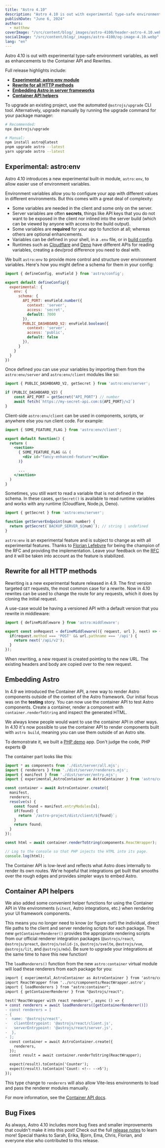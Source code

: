 ```yaml
---
title: "Astro 4.10"
description: "Astro 4.10 is out with experimental type-safe environment variables, as well as enhancements to the Container API and Rewrites."
publishDate: "June 6, 2024"
authors:
  - matthew
coverImage: "/src/content/blog/_images/astro-4100/header-astro-4.10.webp"
socialImage: "/src/content/blog/_images/astro-4100/og-image-4.10.webp"
lang: "en"
---
```



<BlogSummary>
  Astro 4.10 is out with experimental type-safe environment variables, as well as enhancements to the Container API and Rewrites.
</BlogSummary>

Full release highlights include:

- [**Experimental: astro:env module**](#experimental-astro-env)
- [**Rewrite for all HTTP methods**](#rewrite-for-all-http-methods)
- [**Embedding Astro in server frameworks**](#embedding-astro)
- [**Container API helpers**](#container-api-helpers)

To upgrade an existing project, use the automated `@astrojs/upgrade` CLI tool. Alternatively, upgrade manually by running the upgrade command for your package manager:

```sh
# Recommended:
npx @astrojs/upgrade

# Manual:
npm install astro@latest
pnpm upgrade astro --latest
yarn upgrade astro --latest
```

## Experimental: astro:env

Astro 4.10 introduces a new experimental built-in module, `astro:env`, to allow easier use of environment variables.

Environment variables allow you to configure your app with different values in different environments. But this comes with a great deal of complexity:

- Some variables are needed in the client and some only on the server.
- Server variables are often __secrets__, things like API keys that you do not want to be exposed in the client nor inlined into the server build (which can be viewed by anyone with access to the build output).
- Some variables are __required__ for your app to function at all; whereas others are optional enhancements.
- Variables can be defined in your shell, in a `.env` file, or in [build config](https://vitejs.dev/config/#using-environment-variables-in-config).
- Runtimes such as [Cloudflare](https://docs.astro.build/en/guides/integrations-guide/cloudflare/) and [Deno](https://deno.com/) have different APIs for reading variables, creating a dev/prod difference you need to deal with.

We built `astro:env` to provide more control and structure over environment variables. Here's how you might define a schema for them in your config:

```js
import { defineConfig, envField } from 'astro/config';

export default defineConfig({
  experimental: {
    env: {
      schema: {
        API_PORT: envField.number({
          context: 'server',
          access: 'secret',
          default: 7000
        }),
        PUBLIC_DASHBOARD_V2: envField.boolean({
          context: 'server',
          access: 'public',
          default: false
        }),
      }
    }
  }
})
```

Once defined you can use your variables by importing them from the `astro:env/server` and `astro:env/client` modules like so:

```js
import { PUBLIC_DASHBOARD_V2, getSecret } from 'astro:env/server';

if (PUBLIC_DASHBOARD_V2) {
	const API_PORT = getSecret("API_PORT") // number
	await fetch(`https://my-secret-api.com:${API_PORT}/v2`)
}
```

Client-side `astro:env/client` can be used in components, scripts, or anywhere else you run client code. For example:

```jsx
import { SOME_FEATURE_FLAG } from 'astro:env/client';

export default function() {
  return (
    <section>
      { SOME_FEATURE_FLAG && (
        <div id="fancy-enhanced-feature"></div>
      )}

      ...
    </section>
  )
}
```

Sometimes, you still want to read a variable that is not defined in the schema. In these cases, `getSecret()` is available to read runtime variables and works with any runtime (Cloudflare, Node.js, Deno).

```js
import { getSecret } from 'astro:env/server';

function getServerEndpoint(num: number) {
  return getSecret(`BACKUP_SERVER_${num}`); // string | undefined
}
```

`astro:env` is an experimental feature and is subject to change as with all experimental features. Thanks to [Florian Lefebvre](https://github.com/florian-lefebvre) for being the champion of the RFC and providing the implementation. Leave your feedback on the [RFC](https://github.com/withastro/roadmap/pull/894) and it will be taken into account as the feature is stabilized.

## Rewrite for all HTTP methods

Rewriting is a new experimental feature released in 4.9. The first version targeted `GET` requests, the most common case for a rewrite. Now in 4.10 rewrites can be used to change the route for any requests, which it does by cloning the initial request.

A use-case would be having a versioned API with a default version that you rewrite in middleware:

```js
import { defineMiddleware } from 'astro:middleware';

export const onRequest = defineMiddleware(({ request, url }, next) => {
  if(request.method === 'POST' && url.pathname === '/api') {
    return next('/api/v2');
  }
});
```

When rewriting, a new request is created pointing to the new URL. The existing headers and body are copied over to the new request.

## Embedding Astro

In 4.9 we introduced the Container API, a new way to render Astro components outside of the context of the Astro framework. Our initial focus was on the __testing__ story. You can now use the container API to test Astro components. Create a container, render a component with `container.renderToString` and inspect the generated HTML.

We always knew people would want to use the container API in other ways. In 4.10 it's now possible to use the container API to render components built with `astro build`, meaning you can use them outside of an Astro site.

To demonstrate it, we built a [PHP demo](https://github.com/matthewp/astro-in-php-example) app. Don't judge the code, PHP experts 😅

The container part looks like this:

```js
import * as components from './dist/server/all.mjs';
import { renderers } from './dist/server/renderers.mjs';
import { manifest } from './dist/server/entry.mjs';
import { experimental_AstroContainer as AstroContainer } from 'astro/container';

const container = await AstroContainer.create({
  manifest,
  renderers,
  resolve(s) {
    const found = manifest.entryModules[s];
    if(found) {
      return `/astro-project/dist/client/${found}`;
    }
    return found;
  }
});

const html = await container.renderToString(components.ReactWrapper);

// Log to the console so that PHP injects the HTML into its page.
console.log(html);
```

The Container API is low-level and reflects what Astro does internally to render its own routes. We're hopeful that integrations get built that smooths over the rough edges and provides simpler ways to embed Astro.

## Container API helpers

We also added some convenient helper functions for using the Container API in Vite environments (`vitest`, Astro integrations, etc.) when rendering your UI framework components.

This means you no longer need to know (or figure out!) the individual, direct file paths to the client and server rendering scripts for each package. The new `getContainerRenderer()` provides the appropriate rendering scripts from our official renderer integration packages (`@astrojs/react`, `@astrojs/preact`, `@astrojs/solid-js`, `@astrojs/svelte`, `@astrojs/vue`, `@astrojs/lit`, and `@astrojs/mdx`). Be sure to upgrade your integrations at the same time to have this new function!

The `loadRenderers()` function from the new `astro:container` virtual module will load these renderers from each package for you:

```diff
import { experimental_AstroContainer as AstroContainer } from 'astro/container';
import ReactWrapper from '../src/components/ReactWrapper.astro';
import { loadRenderers } from "astro:container";
import { getContainerRenderer } from "@astrojs/react";

test('ReactWrapper with react renderer', async () => {
+ const renderers = await loadRenderers([getContainerRenderer()])
- const renderers = [
- {
-  name: '@astrojs/react',
-   clientEntrypoint: '@astrojs/react/client.js',
-   serverEntrypoint: '@astrojs/react/server.js',
-  },
- ];
  const container = await AstroContainer.create({
    renderers,
  });
  const result = await container.renderToString(ReactWrapper);

  expect(result).toContain('Counter');
  expect(result).toContain('Count: <!-- -->5');
});
```

This type change to `renderers` will also allow Vite-less environments to load and pass the renderer modules manually.

For more information, see the [Container API docs](https://docs.astro.build/en/reference/container-reference/).

## Bug Fixes

As always, Astro 4.10 includes more bug fixes and smaller improvements that couldn't make it into this post! Check out the full [release notes](https://github.com/withastro/astro/blob/refs/heads/main/packages/astro/CHANGELOG.md#4100) to learn more! Special thanks to Sarah, Erika, Bjorn, Ema, Chris, Florian, and everyone else who contributed to this release.
